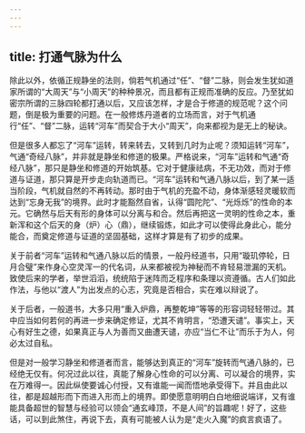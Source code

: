 ```yaml
---
---
---
```

title: 打通气脉为什么
---




除此以外，依循正规静坐的法则，倘若气机通过“任”、“督”二脉，则会发生犹如道家所谓的“大周天”与“小周天”的种种景况，而且都有正规而准确的反应。乃至犹如密宗所谓的三脉四轮都打通以后，又应该怎样，才是合于修道的规范呢？这个问题，倒是极为重要的问题。在一般修炼丹道者的立场而言，对于气机通行“任”、“督”二脉，运转“河车”而契合于大小“周天”，向来都视为是无上的秘诀。

但是很多人都忘了“河车”运转，转来转去，又转到几时为止呢？须知运转“河车”，气通“奇经八脉”，并非就是静坐和修道的极果。严格说来，“河车”运转和气通“奇经八脉”，那只是静坐和修道的开始筑基。它对于健康祛病，不无功效，而对于修道与证道，那只算是开步走向轨道而已。“河车”运转和气通八脉以后，到了某一适当阶段，气机就自然的不再转动。那时由于气机的充盈不动，身体渐感轻灵暖软而达到“忘身无我”的境界。此时才能豁然自省，认得“圆陀陀”、“光烁烁”的性命的本元。它确然与后天有形的身体可以分离与和合。然后再把这一灵明的性命之本，重新浑和这个后天的身（炉）心（鼎），继续锻炼，如此才可以使得此身此心，能分能合，而奠定修道与证道的坚固基础，这样才算是有了初步的成果。

关于前者“河车”运转和气通八脉以后的情景，一般丹经道书，只用“璇玑停轮，日月合璧”来作身心空灵浑一的代名词，从来都被视为神秘而不肯轻易泄漏的天机。致使后来的学者，举世滔滔，统统陷于迷阵而乏程序和条理以资遵循。古人们如此作法，与他以“渡人”为出发点的心志，究竟是否相合，实在难以辩说了。

关于后者，一般道书，大多只用“重入炉鼎，再整乾坤”等等的形容词轻轻带过。其中应当如何若何的再进一步来确定修证，尤其不肯明言，“恐遭天谴”。事实上，天心有好生之德，如果真正与人为善而又曲遭天谴，亦应“当仁不让”而乐于为人，何必太过自私。

但是对一般学习静坐和修道者而言，能够达到真正的“河车”旋转而气通八脉的，已经绝无仅有。何况过此以往，真能了解身心性命的可以分离、可以凝合的境界，实在万难得一。因此纵使要诚心付授，又有谁能一闻而悟地承受得下。并且由此以往，都是超越形而下而进入形而上的境界。即使愿意明明白白地细说端详，又有谁能具备超世的智慧与经验可以领会“通玄峰顶，不是人间”的旨趣呢！好了，这些话，可以到此煞住，再说下去，真有可能被人认为是“走火入魔”的疯言疯语了。